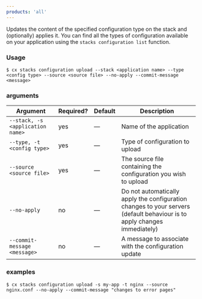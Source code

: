 ```yaml
---
products: 'all'
---
```


Updates the content of the specified configuration type on the stack and (optionally) applies it. You can find all the types of configuration available on your application using the `stacks configuration list` function.

### Usage

```shell
$ cx stacks configuration upload --stack <application name> --type <config type> --source <source file> --no-apply --commit-message <message>
```

### arguments

| Argument | Required? | Default | Description |
|  ---  |  ---  |  ---  |  ---  |
| `--stack, -s <application name>` | yes | — | Name of the application |
| `--type, -t <config type>` | yes | — | Type of configuration to upload |
| `--source <source file>` | yes | — | The source file containing the configuration you wish to upload |
| `--no-apply` | no | — | Do not automatically apply the configuration changes to your servers (default behaviour is to apply changes immediately) |
| `--commit-message <message>` | no | — | A message to associate with the configuration update |

### examples

```shell
$ cx stacks configuration upload -s my-app -t nginx --source nginx.conf --no-apply --commit-message "changes to error pages"
```

